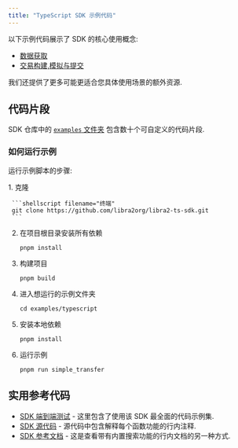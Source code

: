 ```yaml
---
title: "TypeScript SDK 示例代码"
---
```



以下示例代码展示了 SDK 的核心使用概念:

- [数据获取](/zh/build/sdks/ts-sdk/fetch-data-via-sdk)
- [交易构建,模拟与提交](/zh/build/sdks/ts-sdk/building-transactions)

我们还提供了更多可能更适合您具体使用场景的额外资源.

## 代码片段

SDK 仓库中的 [`examples` 文件夹](https://github.com/libra2org/libra2-ts-sdk/tree/main/examples) 包含数十个可自定义的代码片段.

### 如何运行示例

运行示例脚本的步骤:

<Steps>
  1. 克隆

     ```shellscript filename="终端"
     git clone https://github.com/libra2org/libra2-ts-sdk.git
     ```

  2. 在项目根目录安装所有依赖

     ```shellscript filename="终端"
     pnpm install
     ```

  3. 构建项目

     ```shellscript filename="终端"
     pnpm build
     ```

  4. 进入想运行的示例文件夹

     ```shellscript filename="终端"
     cd examples/typescript
     ```

  5. 安装本地依赖

     ```shellscript filename="终端"
     pnpm install
     ```

  6. 运行示例

     ```shellscript filename="终端"
     pnpm run simple_transfer
     ```
</Steps>

## 实用参考代码

- [SDK 端到端测试](https://github.com/libra2org/libra2-ts-sdk/tree/main/tests/e2e) - 这里包含了使用该 SDK 最全面的代码示例集.
- [SDK 源代码](https://github.com/libra2org/libra2-ts-sdk/tree/main) - 源代码中包含解释每个函数功能的行内注释.
- [SDK 参考文档](https://libra2-core.github.io/libra2-ts-sdk/) - 这是查看带有内置搜索功能的行内文档的另一种方式.
